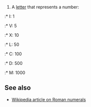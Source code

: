 # A [[letter]] that represents a number:
:* I: 1
:* V: 5
:* X: 10
:* L: 50
:* C: 100
:* D: 500
:* M: 1000

== See also ==

* [[w:Roman numeral|Wikipedia article on Roman numerals]]